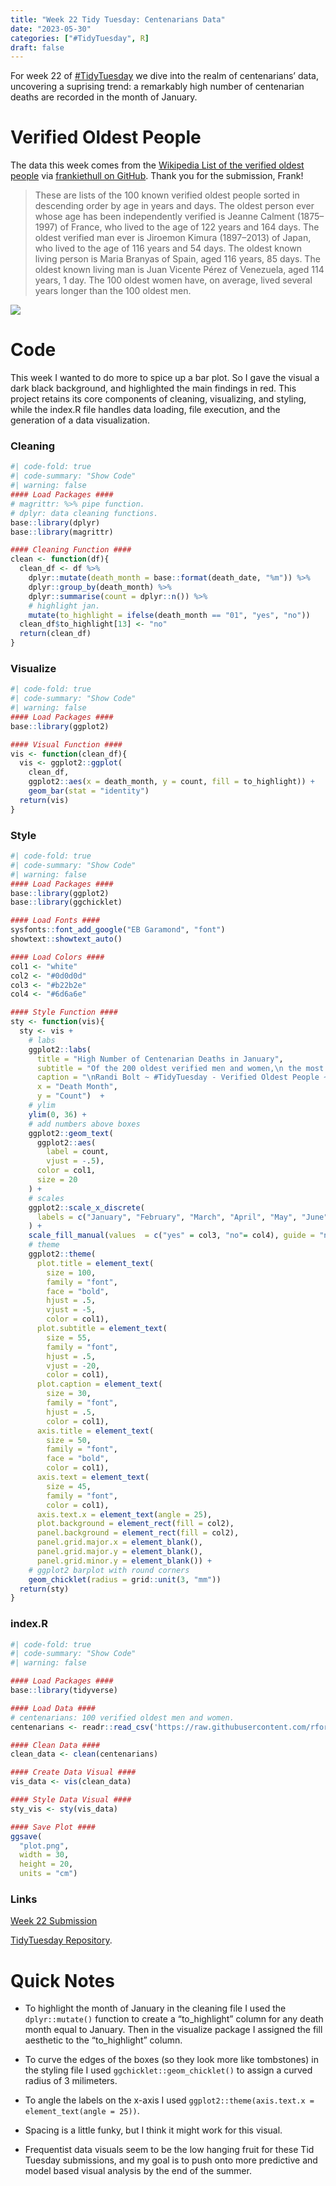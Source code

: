 ```yaml
---
title: "Week 22 Tidy Tuesday: Centenarians Data"
date: "2023-05-30"
categories: ["#TidyTuesday", R]
draft: false
---
```


For week 22 of [#TidyTuesday](https://github.com/rfordatascience/tidytuesday) we dive into the realm of centenarians' data, uncovering a suprising trend: a remarkably high number of centenarian deaths are recorded in the month of January. 

# Verified Oldest People

The data this week comes from the [Wikipedia List of the verified oldest people](https://en.wikipedia.org/wiki/List_of_the_verified_oldest_people) via [frankiethull on GitHub](https://github.com/frankiethull/centenarians). Thank you for the submission, Frank!

> These are lists of the 100 known verified oldest people sorted in descending order by age in years and days. The oldest person ever whose age has been independently verified is Jeanne Calment (1875–1997) of France, who lived to the age of 122 years and 164 days. The oldest verified man ever is Jiroemon Kimura (1897–2013) of Japan, who lived to the age of 116 years and 54 days. The oldest known living person is Maria Branyas of Spain, aged 116 years, 85 days. The oldest known living man is Juan Vicente Pérez of Venezuela, aged 114 years, 1 day. The 100 oldest women have, on average, lived several years longer than the 100 oldest men.

![](plot.png)

# Code 

This week I wanted to do more to spice up a bar plot. So I gave the visual a dark black background, and highlighted the main findings in red. This project retains its core components of cleaning, visualizing, and styling, while the index.R file handles data loading, file execution, and the generation of a data visualization. 

::: {.panel-tabset}

### Cleaning

```r
#| code-fold: true
#| code-summary: "Show Code"
#| warning: false
#### Load Packages ####
# magrittr: %>% pipe function. 
# dplyr: data cleaning functions. 
base::library(dplyr)
base::library(magrittr)

#### Cleaning Function ####
clean <- function(df){
  clean_df <- df %>%
    dplyr::mutate(death_month = base::format(death_date, "%m")) %>%
    dplyr::group_by(death_month) %>%
    dplyr::summarise(count = dplyr::n()) %>%
    # highlight jan. 
    mutate(to_highlight = ifelse(death_month == "01", "yes", "no"))
  clean_df$to_highlight[13] <- "no"
  return(clean_df)
}
```

### Visualize

```r
#| code-fold: true
#| code-summary: "Show Code"
#| warning: false
#### Load Packages ####
base::library(ggplot2)

#### Visual Function ####
vis <- function(clean_df){
  vis <- ggplot2::ggplot(
    clean_df,
    ggplot2::aes(x = death_month, y = count, fill = to_highlight)) +
    geom_bar(stat = "identity")
  return(vis)
}
```

### Style

```r
#| code-fold: true
#| code-summary: "Show Code"
#| warning: false
#### Load Packages ####
base::library(ggplot2)
base::library(ggchicklet)

#### Load Fonts ####
sysfonts::font_add_google("EB Garamond", "font")
showtext::showtext_auto()

#### Load Colors ####
col1 <- "white"
col2 <- "#0d0d0d"
col3 <- "#b22b2e"
col4 <- "#6d6a6e"

#### Style Function ####
sty <- function(vis){
  sty <- vis +
    # labs
    ggplot2::labs(
      title = "High Number of Centenarian Deaths in January",
      subtitle = "Of the 200 oldest verified men and women,\n the most common month for a centarian to die in is January.",
      caption = "\nRandi Bolt ~ #TidyTuesday - Verified Oldest People ~ May 2023",
      x = "Death Month",
      y = "Count")  +
    # ylim
    ylim(0, 36) +
    # add numbers above boxes
    ggplot2::geom_text(
      ggplot2::aes(
        label = count,
        vjust = -.5),
      color = col1,
      size = 20
    ) + 
    # scales 
    ggplot2::scale_x_discrete(
      labels = c("January", "February", "March", "April", "May", "June", "July", "August", "September", "October", "November", "December", "Alive")
    ) +
    scale_fill_manual(values  = c("yes" = col3, "no"= col4), guide = "none") + 
    # theme
    ggplot2::theme(
      plot.title = element_text(
        size = 100,
        family = "font",
        face = "bold",
        hjust = .5,
        vjust = -5,
        color = col1),
      plot.subtitle = element_text(
        size = 55,
        family = "font",
        hjust = .5,
        vjust = -20,
        color = col1),
      plot.caption = element_text(
        size = 30,
        family = "font",
        hjust = .5,
        color = col1),
      axis.title = element_text(
        size = 50, 
        family = "font",
        face = "bold",
        color = col1),
      axis.text = element_text(
        size = 45, 
        family = "font",
        color = col1),
      axis.text.x = element_text(angle = 25), 
      plot.background = element_rect(fill = col2),
      panel.background = element_rect(fill = col2),
      panel.grid.major.x = element_blank(),
      panel.grid.major.y = element_blank(),
      panel.grid.minor.y = element_blank()) +               
    # ggplot2 barplot with round corners
    geom_chicklet(radius = grid::unit(3, "mm")) 
  return(sty)
}
```

### index.R

```r
#| code-fold: true
#| code-summary: "Show Code"
#| warning: false

#### Load Packages ####
base::library(tidyverse)

#### Load Data ####
# centenarians: 100 verified oldest men and women.
centenarians <- readr::read_csv('https://raw.githubusercontent.com/rfordatascience/tidytuesday/master/data/2023/2023-05-30/centenarians.csv')

#### Clean Data ####
clean_data <- clean(centenarians)

#### Create Data Visual ####
vis_data <- vis(clean_data)

#### Style Data Visual ####
sty_vis <- sty(vis_data)

#### Save Plot ####
ggsave(
  "plot.png", 
  width = 30, 
  height = 20, 
  units = "cm")
```


### Links

[Week 22 Submission](https://github.com/rbolt13/tidytuesday/tree/main/2023/week_22) 

[TidyTuesday Repository](https://github.com/rbolt13/tidytuesday).


:::

# Quick Notes

* To highlight the month of January in the cleaning file I used the `dplyr::mutate()` function to create a "to_highlight" column for any death month equal to January. Then in the visualize package I assigned the fill aesthetic to the "to_highlight" column. 

* To curve the edges of the boxes (so they look more like tombstones) in the styling file I used `ggchicklet::geom_chicklet()` to assign a curved radius of 3 milimeters.  

* To angle the labels on the x-axis I used `ggplot2::theme(axis.text.x = element_text(angle = 25))`. 
* Spacing is a little funky, but I think it might work for this visual. 

* Frequentist data visuals seem to be the low hanging fruit for these Tid Tuesday submissions, and my goal is to push onto more predictive and model based visual analysis by the end of the summer. 
